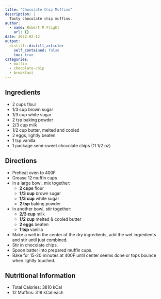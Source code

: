 ```yaml
---
title: "Chocolate Chip Muffins"
description: |
  Tasty chocolate chip muffins.
author:
  - name: Robert M Flight
    url: {}
date: 2022-02-12
output:
  distill::distill_article:
    self_contained: false
    toc: true
categories:
  - muffin
  - chocolate-chip
  - breakfast
---
```


## Ingredients

* 2 cups flour
* 1/3 cup brown sugar
* 1/3 cup white sugar
* 2 tsp baking powder
* 2/3 cup milk
* 1/2 cup butter, melted and cooled
* 2 eggs, lightly beaten
* 1 tsp vanilla
* 1 package semi-sweet chocolate chips (11 1/2 oz)

## Directions

* Preheat oven to 400F
* Grease 12 muffin cups
* In a large bowl, mix together:
  * **2 cups** flour
  * **1/3 cup** brown sugar
  * **1/3 cup** white sugar
  * **2 tsp** baking powder
* In another bowl, stir together:
  * **2/3 cup** milk
  * **1/2 cup** melted & cooled butter
  * **2 eggs** beaten
  * **1 tsp** vanilla
* Make a well in the center of the dry ingredients, add the wet ingredients and stir until just combined.
* Stir in chocolate chips.
* Spoon batter into prepared muffin cups.
* Bake for 15-20 minutes at 400F until center seems done or tops bounce when lightly touched.

## Nutritional Information

* Total Calories: 3810 kCal
* 12 Muffins: 318 kCal each
